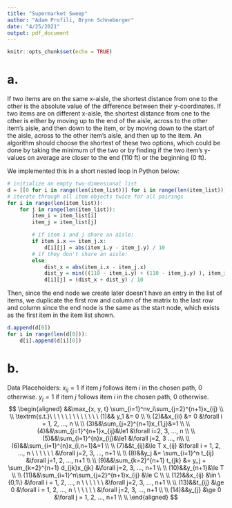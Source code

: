 ```yaml
---
title: "Supermarket Sweep"
author: "Adam Profili, Brynn Schneberger"
date: "4/25/2021"
output: pdf_document
---
```


```r
knitr::opts_chunk$set(echo = TRUE)
```

# a.

If two items are on the same x-aisle, the shortest distance from one to the other is the absolute value of the difference between their y-coordinates.
If two items are on different x-aisle, the shortest distance from one to the other is either by moving up to the end of the aisle, across to the other item's aisle, and then down to the item, or by moving down to the start of the aisle, across to the other item's aisle, and then up to the item. An algorithm should choose the shortest of these two options, which could be done by taking the minimum of the two or by finding if the two item's y-values on average are closer to the end (110 ft) or the beginning (0 ft).

We implemented this in a short nested loop in Python below:
```r
# initialize an empty two-dimensional list
d = [[0 for i in range(len(item_list))] for i in range(len(item_list))]
# iterate through all item objects twice for all pairings
for i in range(len(item_list)):
    for j in range(len(item_list)):
        item_i = item_list[i]
        item_j = item_list[j]

        # if item i and j share an aisle:
        if item_i.x == item_j.x:
            d[i][j] = abs(item_i.y - item_j.y) / 10
        # if they don't share an aisle:
        else:
            dist_x = abs(item_i.x - item_j.x)
            dist_y = min(((110 - item_i.y) + (110 - item_j.y) ), item_i.y + item_j.y)
            d[i][j] = (dist_x + dist_y) / 10
```
Then, since the end node we create later doesn't have an entry in the list of items, we duplicate the first row and column of the matrix to the last row and column since the end node is the same as the start node, which exists as the first item in the item list shown.
```r
d.append(d[0])
for i in range(len(d[0])):
    d[i].append(d[i][0])
```



# b.
Data Placeholders:
$x_{ij} = 1$ if item $j$ follows item $i$ in the chosen path, 0 otherwise.
$y_{j} = 1$ if item $j$ follows item $i$ in the chosen path, 0 otherwise.
$$
\begin{aligned}
&&\max_{x, y, t} \sum_{i=1}^nv_i\sum_{j=2}^{n+1}x_{ij} \\ \\
\textrm{s.t.}\ \ \ \ \ \ \ \ \ \ \ \ \ (1)&& y_1 &= 0 \\ \\
(2)&&x_{ii} &= 0 &\forall i = 1, 2, ..., n \\ \\
(3)&&\sum_{j=2}^{n+1}x_{1,j}&=1 \\ \\
(4)&&\sum_{j=1}^{n+1}x_{ij}&\le1 &\forall i=2, 3, ..., n \\ \\
(5)&&\sum_{i=1}^{n}x_{ij}&\le1 &\forall j=2, 3 ..., n\\ \\
(6)&&\sum_{i=1}^{n}x_{i,n+1}&=1 \\ \\
(7)&&t_{ij}&\le T x_{ij} &\forall i = 1, 2, ..., n \ \ \ \ \ \ &\forall j=2, 3, ..., n+1 \\ \\
(8)&&y_j &= \sum_{i=1}^n t_{ij} &\forall j=1, 2, ..., n+1 \\ \\
(9)&&\sum_{k=2}^{n+1} t_{jk} &= y_j + \sum_{k=2}^{n+1} d_{jk}x_{jk} &\forall j=2, 3, ..., n+1 \\ \\
(10)&&y_{n+1}&\le T \\ \\
(11)&&\sum_{i=1}^n\sum_{j=2}^{n+1}x_{ij} &\le C \\ \\
(12)&&x_{ij} &\in \{0,1\} &\forall i = 1, 2, ..., n \ \ \ \ \ \ &\forall j=2, 3, ..., n+1 \\ \\
(13)&&t_{ij} &\ge 0 &\forall i = 1, 2, ..., n \ \ \ \ \ \ &\forall j=2, 3, ..., n+1 \\ \\
(14)&&y_{j} &\ge 0 &\forall j = 1, 2, ..., n+1 \\ \\
\end{aligned}
$$